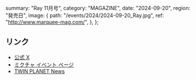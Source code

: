   summary: "Ray 11月号",
  category: "MAGAZINE",
  date: "2024-09-20",
  region: "発売日",
  image: {
    path: "/events/2024/2024-09-20_Ray.jpg",
    ref: "http://www.marquee-mag.com/",
  },
};


## リンク

* [公式 X](https://x.com/takanenofficial/status/1804076800764706846)
* [ミクチャ イベント ページ](https://mixch.tv/p/drplciry)
* [TWIN PLANET News](https://www.tp-e.jp/news/hoshitanijyoho/) 
